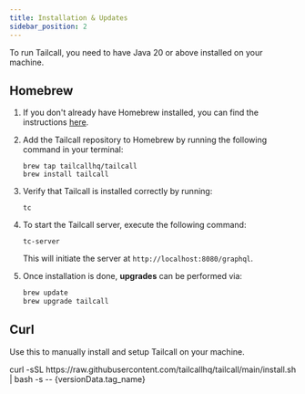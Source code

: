 ```yaml
---
title: Installation & Updates
sidebar_position: 2
---
```



To run Tailcall, you need to have Java 20 or above installed on your machine.

## Homebrew

1. If you don't already have Homebrew installed, you can find the instructions [here](https://brew.sh/).

2. Add the Tailcall repository to Homebrew by running the following command in your terminal:
   ```shell
   brew tap tailcallhq/tailcall
   brew install tailcall
   ```
3. Verify that Tailcall is installed correctly by running:
   ```shell
   tc
   ```
4. To start the Tailcall server, execute the following command:

   ```shell
   tc-server
   ```

   This will initiate the server at `http://localhost:8080/graphql`.

5. Once installation is done, **upgrades** can be performed via:

   ```bash
   brew update
   brew upgrade tailcall
   ```

## Curl

Use this to manually install and setup Tailcall on your machine.

<CodeBlock language="bash">
  curl -sSL
  https://raw.githubusercontent.com/tailcallhq/tailcall/main/install.sh | bash
  -s -- {versionData.tag_name}
</CodeBlock>
